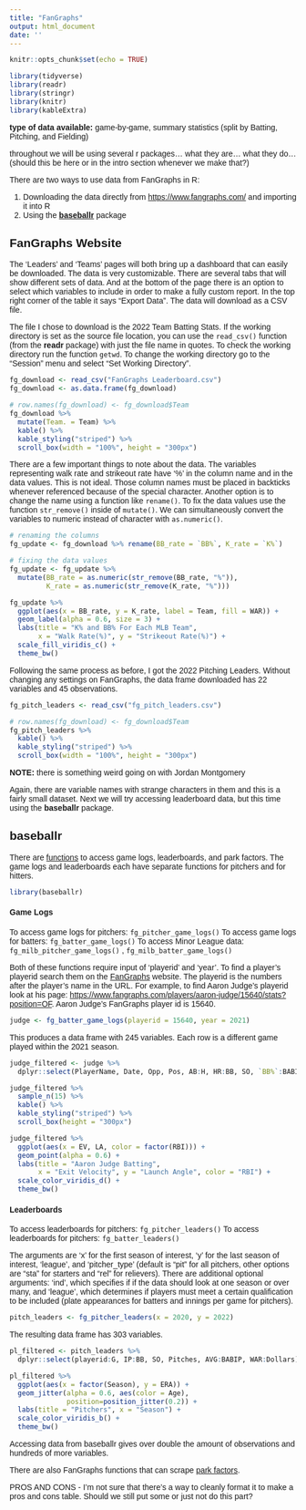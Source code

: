 ```yaml
---
title: "FanGraphs"
output: html_document
date: ''
---
```


<link rel="preconnect" href="https://fonts.googleapis.com">
<link rel="preconnect" href="https://fonts.gstatic.com" crossorigin>
<link href="https://fonts.googleapis.com/css2?family=Open+Sans:wght@300&family=Source+Sans+Pro&display=swap" rel="stylesheet">
<style>

body{
font-family: 'Source Sans Pro', sans-serif;
}

</style>

```r
knitr::opts_chunk$set(echo = TRUE)
```

```r
library(tidyverse)
library(readr)
library(stringr)
library(knitr)
library(kableExtra)
```

**type of data available:** game-by-game, summary statistics (split by Batting, Pitching, and Fielding)

throughout we will be using several r packages... what they are... what they do... (should this be here or in the intro section whenever we make that?)

There are two ways to use data from FanGraphs in R:

1.  Downloading the data directly from <https://www.fangraphs.com/> and importing it into R
1.  Using the [**baseballr**](https://billpetti.github.io/baseballr/index.html) package

## FanGraphs Website

The 'Leaders' and 'Teams' pages will both bring up a dashboard that can easily be downloaded. The data is very customizable. There are several tabs that will show different sets of data. And at the bottom of the page there is an option to select which variables to include in order to make a fully custom report. In the top right corner of the table it says "Export Data". The data will download as a CSV file. 

The file I chose to download is the 2022 Team Batting Stats. If the working directory is set as the source file location, you can use the `read_csv()` function (from the **readr** package) with just the file name in quotes. To check the working directory run the function `getwd`. To change the working directory go to the "Session" menu and select "Set Working Directory".

```r
fg_download <- read_csv("FanGraphs Leaderboard.csv")
fg_download <- as.data.frame(fg_download)
```

```r
# row.names(fg_download) <- fg_download$Team
fg_download %>% 
  mutate(Team. = Team) %>% 
  kable() %>% 
  kable_styling("striped") %>% 
  scroll_box(width = "100%", height = "300px")
```

There are a few important things to note about the data. The variables representing walk rate and strikeout rate have '%' in the column name and in the data values. This is not ideal. Those column names must be placed in backticks ` ` whenever referenced because of the special character. Another option is to change the name using a function like `rename()`. To fix the data values use the function `str_remove()` inside of `mutate()`. We can simultaneously convert the variables to numeric instead of character with `as.numeric()`.
```r
# renaming the columns
fg_update <- fg_download %>% rename(BB_rate = `BB%`, K_rate = `K%`)

# fixing the data values
fg_update <- fg_update %>% 
  mutate(BB_rate = as.numeric(str_remove(BB_rate, "%")), 
         K_rate = as.numeric(str_remove(K_rate, "%")))
```


```r
fg_update %>% 
  ggplot(aes(x = BB_rate, y = K_rate, label = Team, fill = WAR)) + 
  geom_label(alpha = 0.6, size = 3) +
  labs(title = "K% and BB% For Each MLB Team", 
       x = "Walk Rate(%)", y = "Strikeout Rate(%)") +
  scale_fill_viridis_c() +
  theme_bw()
```

Following the same process as before, I got the 2022 Pitching Leaders. Without changing any settings on FanGraphs, the data frame downloaded has 22 variables and 45 observations.  

```r
fg_pitch_leaders <- read_csv("fg_pitch_leaders.csv")
```

```r
# row.names(fg_download) <- fg_download$Team
fg_pitch_leaders %>% 
  kable() %>% 
  kable_styling("striped") %>% 
  scroll_box(width = "100%", height = "300px")
```

**NOTE:** there is something weird going on with Jordan Montgomery

Again, there are variable names with strange characters in them and this is a fairly small dataset. Next we will try accessing leaderboard data, but this time using the **baseballr** package.

## baseballr

There are [functions](https://billpetti.github.io/baseballr/reference/fangraphs.html) to access game logs, leaderboards, and park factors. The game logs and leaderboards each have separate functions for pitchers and for hitters. 

```r
library(baseballr)
```


#### Game Logs
To access game logs for pitchers: `fg_pitcher_game_logs()`
To access game logs for batters: `fg_batter_game_logs()`
To access Minor League data: `fg_milb_pitcher_game_logs()` , `fg_milb_batter_game_logs()`

Both of these functions require input of 'playerid' and 'year'. To find a player's playerid search them on the [FanGraphs](https://www.fangraphs.com/) website. The playerid is the numbers after the player's name in the URL. For example, to find Aaron Judge's playerid look at his page: <https://www.fangraphs.com/players/aaron-judge/15640/stats?position=OF>. Aaron Judge's FanGraphs player id is 15640.

```r
judge <- fg_batter_game_logs(playerid = 15640, year = 2021)
```

This produces a data frame with 245 variables. Each row is a different game played within the 2021 season.

```r
judge_filtered <- judge %>% 
  dplyr::select(PlayerName, Date, Opp, Pos, AB:H, HR:BB, SO, `BB%`:BABIP, wOBA, EV:`HardHit%`)
```

```r
judge_filtered %>% 
  sample_n(15) %>% 
  kable() %>% 
  kable_styling("striped") %>% 
  scroll_box(height = "300px")
```

```r
judge_filtered %>% 
  ggplot(aes(x = EV, LA, color = factor(RBI))) +
  geom_point(alpha = 0.6) +
  labs(title = "Aaron Judge Batting", 
       x = "Exit Velocity", y = "Launch Angle", color = "RBI") +
  scale_color_viridis_d() +
  theme_bw()
```


#### Leaderboards
To access leaderboards for pitchers: `fg_pitcher_leaders()`
To access leaderboards for pitchers: `fg_batter_leaders()`

The arguments are 'x' for the first season of interest, 'y' for the last season of interest, 'league', and 'pitcher_type' (default is "pit" for all pitchers, other options are "sta" for starters and "rel" for relievers). There are additional optional arguments: 'ind', which specifies if if the data should look at one season or over many, and 'league', which determines if players must meet a certain qualification to be included (plate appearances for batters and innings per game for pitchers).

```r
pitch_leaders <- fg_pitcher_leaders(x = 2020, y = 2022)
```

The resulting data frame has 303 variables. 

```r
pl_filtered <- pitch_leaders %>% 
  dplyr::select(playerid:G, IP:BB, SO, Pitches, AVG:BABIP, WAR:Dollars)
```

```r
pl_filtered %>% 
  ggplot(aes(x = factor(Season), y = ERA)) +
  geom_jitter(alpha = 0.6, aes(color = Age),
              position=position_jitter(0.2)) +
  labs(title = "Pitchers", x = "Season") +
  scale_color_viridis_b() +
  theme_bw()
```


Accessing data from baseballr gives over double the amount of observations and hundreds of more variables.  

There are also FanGraphs functions that can scrape [park factors](https://billpetti.github.io/baseballr/reference/fg_park.html).


PROS AND CONS - I'm not sure that there's a way to cleanly format it to make a pros and cons table. Should we still put some or just not do this part?


